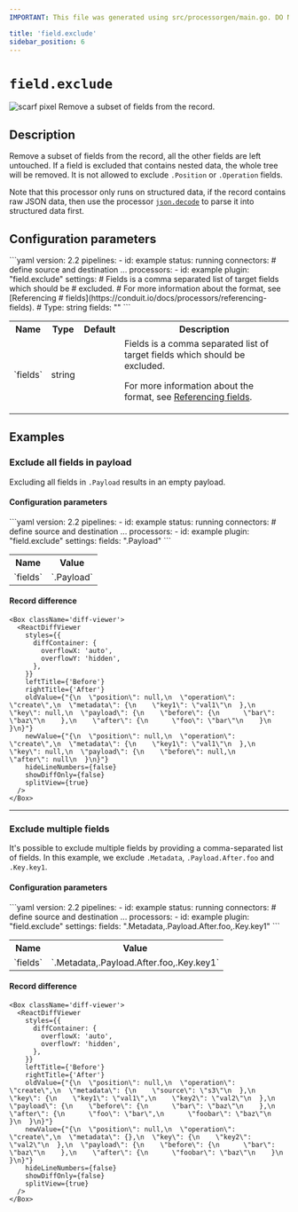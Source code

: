 ```yaml
---
IMPORTANT: This file was generated using src/processorgen/main.go. DO NOT EDIT.

title: 'field.exclude'
sidebar_position: 6
---
```



# `field.exclude`
![scarf pixel](https://static.scarf.sh/a.png?x-pxid=33ce4d9e-1948-4cab-846a-7e6cd33b8cae)
Remove a subset of fields from the record.

## Description

Remove a subset of fields from the record, all the other fields are left untouched.
If a field is excluded that contains nested data, the whole tree will be removed.
It is not allowed to exclude `.Position` or `.Operation` fields.

Note that this processor only runs on structured data, if the record contains
raw JSON data, then use the processor [`json.decode`](/docs/processors/builtin/json.decode)
to parse it into structured data first.

## Configuration parameters

<Tabs groupId="config-params">
  <TabItem value="yaml" label="YAML">
```yaml
version: 2.2
pipelines:
  - id: example
    status: running
    connectors:
      # define source and destination ...
    processors:
      - id: example
        plugin: "field.exclude"
        settings:
          # Fields is a comma separated list of target fields which should be
          # excluded.
          # For more information about the format, see [Referencing
          # fields](https://conduit.io/docs/processors/referencing-fields).
          # Type: string
          fields: ""
```
  </TabItem>
  <TabItem value="table" label="Table">
  <table class="no-margin-table">
      <tr>
        <th>Name</th>
        <th>Type</th>
        <th>Default</th>
        <th>Description</th>
      </tr>
      <tr>
        <td>`fields`</td>
        <td>string</td>
        <td><Chip label="null" /></td>
        <td>
  Fields is a comma separated list of target fields which should be excluded.

For more information about the format, see [Referencing fields](https://conduit.io/docs/processors/referencing-fields).
        </td>
      </tr>
    </table>
  </TabItem>
</Tabs>

## Examples

### Exclude all fields in payload

Excluding all fields in `.Payload` results in an empty payload.

#### Configuration parameters

<Tabs groupId="config-params">
  <TabItem value="yaml" label="YAML">
```yaml
version: 2.2
pipelines:
  - id: example
    status: running
    connectors:
      # define source and destination ...
    processors:
      - id: example
        plugin: "field.exclude"
        settings:
          fields: ".Payload"
```
  </TabItem>
  <TabItem value="table" label="Table">
  <table class="no-margin-table">
      <tr>
        <th>Name</th>
        <th>Value</th>
      </tr>
      <tr>
        <td>`fields`</td>
        <td>`.Payload`</td>
      </tr>
    </table>
  </TabItem>
</Tabs>

#### Record difference

```mdx-code-block
<Box className='diff-viewer'>
  <ReactDiffViewer
    styles={{
      diffContainer: {
        overflowX: 'auto',
        overflowY: 'hidden',
      },
    }}
    leftTitle={'Before'}
    rightTitle={'After'}
    oldValue={"{\n  \"position\": null,\n  \"operation\": \"create\",\n  \"metadata\": {\n    \"key1\": \"val1\"\n  },\n  \"key\": null,\n  \"payload\": {\n    \"before\": {\n      \"bar\": \"baz\"\n    },\n    \"after\": {\n      \"foo\": \"bar\"\n    }\n  }\n}"}
    newValue={"{\n  \"position\": null,\n  \"operation\": \"create\",\n  \"metadata\": {\n    \"key1\": \"val1\"\n  },\n  \"key\": null,\n  \"payload\": {\n    \"before\": null,\n    \"after\": null\n  }\n}"}
    hideLineNumbers={false}
    showDiffOnly={false}
    splitView={true}
  />
</Box>
```

---

### Exclude multiple fields

It's possible to exclude multiple fields by providing a
comma-separated list of fields. In this example, we exclude `.Metadata`,
`.Payload.After.foo` and `.Key.key1`.

#### Configuration parameters

<Tabs groupId="config-params">
  <TabItem value="yaml" label="YAML">
```yaml
version: 2.2
pipelines:
  - id: example
    status: running
    connectors:
      # define source and destination ...
    processors:
      - id: example
        plugin: "field.exclude"
        settings:
          fields: ".Metadata,.Payload.After.foo,.Key.key1"
```
  </TabItem>
  <TabItem value="table" label="Table">
  <table class="no-margin-table">
      <tr>
        <th>Name</th>
        <th>Value</th>
      </tr>
      <tr>
        <td>`fields`</td>
        <td>`.Metadata,.Payload.After.foo,.Key.key1`</td>
      </tr>
    </table>
  </TabItem>
</Tabs>

#### Record difference

```mdx-code-block
<Box className='diff-viewer'>
  <ReactDiffViewer
    styles={{
      diffContainer: {
        overflowX: 'auto',
        overflowY: 'hidden',
      },
    }}
    leftTitle={'Before'}
    rightTitle={'After'}
    oldValue={"{\n  \"position\": null,\n  \"operation\": \"create\",\n  \"metadata\": {\n    \"source\": \"s3\"\n  },\n  \"key\": {\n    \"key1\": \"val1\",\n    \"key2\": \"val2\"\n  },\n  \"payload\": {\n    \"before\": {\n      \"bar\": \"baz\"\n    },\n    \"after\": {\n      \"foo\": \"bar\",\n      \"foobar\": \"baz\"\n    }\n  }\n}"}
    newValue={"{\n  \"position\": null,\n  \"operation\": \"create\",\n  \"metadata\": {},\n  \"key\": {\n    \"key2\": \"val2\"\n  },\n  \"payload\": {\n    \"before\": {\n      \"bar\": \"baz\"\n    },\n    \"after\": {\n      \"foobar\": \"baz\"\n    }\n  }\n}"}
    hideLineNumbers={false}
    showDiffOnly={false}
    splitView={true}
  />
</Box>
```

